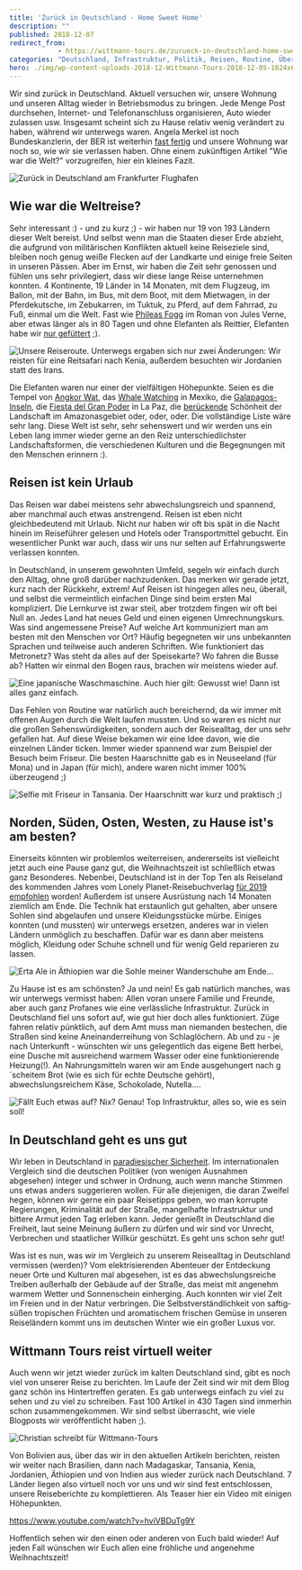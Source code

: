 ```yaml
---
title: 'Zurück in Deutschland - Home Sweet Home'
description: ""
published: 2018-12-07
redirect_from: 
            - https://wittmann-tours.de/zurueck-in-deutschland-home-sweet-home/
categories: "Deutschland, Infrastruktur, Politik, Reisen, Routine, Über uns, Weltreise, Weltreise"
hero: ./img/wp-content-uploads-2018-12-Wittmann-Tours-2018-12-05-1024x605.jpg
---
```

Wir sind zurück in Deutschland. Aktuell versuchen wir, unsere Wohnung und unseren Alltag wieder in Betriebsmodus zu bringen. Jede Menge Post durchsehen, Internet- und Telefonanschluss organisieren, Auto wieder zulassen usw. Insgesamt scheint sich zu Hause relativ wenig verändert zu haben, während wir unterwegs waren. Angela Merkel ist noch Bundeskanzlerin, der BER ist weiterhin [fast fertig](http://www.faz.net/aktuell/wirtschaft/flughafen-ber-berlin-termin-herbst-2020-soll-bleiben-15860516.html) und unsere Wohnung war noch so, wie wir sie verlassen haben. Ohne einem zukünftigen Artikel "Wie war die Welt?" vorzugreifen, hier ein kleines Fazit.

![Zurück in Deutschland am Frankfurter Flughafen](http://wittmann-tours.de/wp-content/uploads/2018/12/CW-20181204-201920-4982-1024x683.jpg)

<!--more-->

## Wie war die Weltreise?

Sehr interessant :) - und zu kurz ;) - wir haben nur 19 von 193 Ländern dieser Welt bereist. Und selbst wenn man die Staaten dieser Erde abzieht, die aufgrund von militärischen Konflikten aktuell keine Reiseziele sind, bleiben noch genug weiße Flecken auf der Landkarte und einige freie Seiten in unseren Pässen. Aber im Ernst, wir haben die Zeit sehr genossen und fühlen uns sehr privilegiert, dass wir diese lange Reise unternehmen konnten. 4 Kontinente, 19 Länder in 14 Monaten, mit dem Flugzeug, im Ballon, mit der Bahn, im Bus, mit dem Boot, mit dem Mietwagen, in der Pferdekutsche, im Zebukarren, im Tuktuk, zu Pferd, auf dem Fahrrad, zu Fuß, einmal um die Welt. Fast wie [Phileas Fogg](https://de.wikipedia.org/wiki/Reise_um_die_Erde_in_80_Tagen) im Roman von Jules Verne, aber etwas länger als in 80 Tagen und ohne Elefanten als Reittier, Elefanten habe wir [nur gefüttert](http://wittmann-tours.de/kuscheln-mit-elefanten-im-phnom-tamao/) ;).

![Unsere Reiseroute. Unterwegs ergaben sich nur zwei Änderungen: Wir reisten für eine Reitsafari nach Kenia, außerdem besuchten wir Jordanien statt des Irans.](./img/wp-content-uploads-2018-12-Wittmann-Tours-2018-12-05-1024x605.jpg)

Die Elefanten waren nur einer der vielfältigen Höhepunkte. Seien es die Tempel von [Angkor Wat](http://wittmann-tours.de/die-tempel-von-angkor/), das [Whale Watching](http://wittmann-tours.de/die-wale-von-guerrero-negro/) in Mexiko, die [Galapagos-Inseln](http://wittmann-tours.de/galapagos-die-verwunschenen-inseln/), die [Fiesta del Gran Poder](http://wittmann-tours.de/la-paz-fiesta-del-gran-poder-und-mehr/) in La Paz, die [berückende](https://www.duden.de/suchen/dudenonline/ber%C3%BCckend) Schönheit der Landschaft im Amazonasgebiet oder, oder, oder. Die vollständige Liste wäre sehr lang. Diese Welt ist sehr, sehr sehenswert und wir werden uns ein Leben lang immer wieder gerne an den Reiz unterschiedlichster Landschaftsformen, die verschiedenen Kulturen und die Begegnungen mit den Menschen erinnern :).

## Reisen ist kein Urlaub

Das Reisen war dabei meistens sehr abwechslungsreich und spannend, aber manchmal auch etwas anstrengend. Reisen ist eben nicht gleichbedeutend mit Urlaub. Nicht nur haben wir oft bis spät in die Nacht hinein im Reiseführer gelesen und Hotels oder Transportmittel gebucht. Ein wesentlicher Punkt war auch, dass wir uns nur selten auf Erfahrungswerte verlassen konnten.

In Deutschland, in unserem gewohnten Umfeld, segeln wir einfach durch den Alltag, ohne groß darüber nachzudenken. Das merken wir gerade jetzt, kurz nach der Rückkehr, extrem! Auf Reisen ist hingegen alles neu, überall, und selbst die vermeintlich einfachen Dinge sind beim ersten Mal kompliziert. Die Lernkurve ist zwar steil, aber trotzdem fingen wir oft bei Null an. Jedes Land hat neues Geld und einen eigenen Umrechnungskurs. Was sind angemessene Preise? Auf welche Art kommuniziert man am besten mit den Menschen vor Ort? Häufig begegneten wir uns unbekannten Sprachen und teilweise auch anderen Schriften. Wie funktioniert das Metronetz? Was steht da alles auf der Speisekarte? Wo fahren die Busse ab? Hatten wir einmal den Bogen raus, brachen wir meistens wieder auf.

![Eine japanische Waschmaschine. Auch hier gilt: Gewusst wie! Dann ist alles ganz einfach.](./img/wp-content-uploads-2018-11-CW-20171012-182749-9808-1024x683.jpg)

Das Fehlen von Routine war natürlich auch bereichernd, da wir immer mit offenen Augen durch die Welt laufen mussten. Und so waren es nicht nur die großen Sehenswürdigkeiten, sondern auch der Reisealltag, der uns sehr gefallen hat. Auf diese Weise bekamen wir eine Idee davon, wie die einzelnen Länder ticken. Immer wieder spannend war zum Beispiel der Besuch beim Friseur. Die besten Haarschnitte gab es in Neuseeland (für Mona) und in Japan (für mich), andere waren nicht immer 100% überzeugend ;)

![Selfie mit Friseur in Tansania. Der Haarschnitt war kurz und praktisch ;)](./img/wp-content-uploads-2018-11-CW-20180912-120827-9110-1024x683.jpg)

## Norden, Süden, Osten, Westen, zu Hause ist's am besten?

Einerseits könnten wir problemlos weiterreisen, andererseits ist vielleicht jetzt auch eine Pause ganz gut, die Weihnachtszeit ist schließlich etwas ganz Besonderes. Nebenbei, Deutschland ist in der Top Ten als Reiseland des kommenden Jahres vom Lonely Planet-Reisebuchverlag [für 2019 empfohlen](http://www.spiegel.de/reise/aktuell/lonely-planet-best-in-travel-2019-deutschland-gehoert-zu-den-top-ten-laendern-a-1234589.html) worden! Außerdem ist unsere Ausrüstung nach 14 Monaten ziemlich am Ende. Die Technik hat erstaunlich gut gehalten, aber unsere Sohlen sind abgelaufen und unsere Kleidungsstücke mürbe. Einiges konnten (und mussten) wir unterwegs ersetzen, anderes war in vielen Ländern unmöglich zu beschaffen. Dafür war es dann aber meistens möglich, Kleidung oder Schuhe schnell und für wenig Geld reparieren zu lassen.

![Erta Ale in Äthiopien war die Sohle meiner Wanderschuhe am Ende...](http://wittmann-tours.de/wp-content/uploads/2018/11/CW-20181031-072602-2791-1024x683.jpg)

Zu Hause ist es am schönsten? Ja und nein! Es gab natürlich manches, was wir unterwegs vermisst haben: Allen voran unsere Familie und Freunde, aber auch ganz Profanes wie eine verlässliche Infrastruktur. Zurück in Deutschland fiel uns sofort auf, wie gut hier doch alles funktioniert. Züge fahren relativ pünktlich, auf dem Amt muss man niemanden bestechen, die Straßen sind keine Aneinanderreihung von Schlaglöchern. Ab und zu - je nach Unterkunft - wünschten wir uns gelegentlich das eigene Bett herbei, eine Dusche mit ausreichend warmem Wasser oder eine funktionierende Heizung(!). An Nahrungsmitteln waren wir am Ende ausgehungert nach g´scheitem Brot (wie es sich für echte Deutsche gehört), abwechslungsreichem Käse, Schokolade, Nutella….

![Fällt Euch etwas auf? Nix? Genau! Top Infrastruktur, alles so, wie es sein soll!](http://wittmann-tours.de/wp-content/uploads/2018/12/CW-20181204-205428-4992-1024x683.jpg)

## In Deutschland geht es uns gut

Wir leben in Deutschland in [paradiesischer Sicherheit](http://www.spiegel.de/panorama/justiz/kriminalstatistik-zahl-der-straftaten-2017-deutlich-gesunken-a-1206707.html). Im internationalen Vergleich sind die deutschen Politiker (von wenigen Ausnahmen abgesehen) integer und schwer in Ordnung, auch wenn manche Stimmen uns etwas anders suggerieren wollen. Für alle diejenigen, die daran Zweifel hegen, können wir gerne ein paar Reisetipps geben, wo man korrupte Regierungen, Kriminalität auf der Straße, mangelhafte Infrastruktur und bittere Armut jeden Tag erleben kann. Jeder genießt in Deutschland die Freiheit, laut seine Meinung äußern zu dürfen und wir sind vor Unrecht, Verbrechen und staatlicher Willkür geschützt. Es geht uns schon sehr gut!

Was ist es nun, was wir im Vergleich zu unserem Reisealltag in Deutschland vermissen (werden)? Vom elektrisierenden Abenteuer der Entdeckung neuer Orte und Kulturen mal abgesehen, ist es das abwechslungsreiche Treiben außerhalb der Gebäude auf der Straße, das meist mit angenehm warmem Wetter und Sonnenschein einherging. Auch konnten wir viel Zeit im Freien und in der Natur verbringen. Die Selbstverständlichkeit von saftig-süßen tropischen Früchten und aromatischem frischen Gemüse in unseren Reiseländern kommt uns im deutschen Winter wie ein großer Luxus vor.

## Wittmann Tours reist virtuell weiter

Auch wenn wir jetzt wieder zurück im kalten Deutschland sind, gibt es noch viel von unserer Reise zu berichten. Im Laufe der Zeit sind wir mit dem Blog ganz schön ins Hintertreffen geraten. Es gab unterwegs einfach zu viel zu sehen und zu viel zu schreiben. Fast 100 Artikel in 430 Tagen sind immerhin schon zusammengekommen. Wir sind selbst überrascht, wie viele Blogposts wir veröffentlicht haben ;).

![Christian schreibt für Wittmann-Tours](http://wittmann-tours.de/wp-content/uploads/2018/11/CW-20171009-222904-9663-1024x683.jpg)

Von Bolivien aus, über das wir in den aktuellen Artikeln berichten, reisten wir weiter nach Brasilien, dann nach Madagaskar, Tansania, Kenia, Jordanien, Äthiopien und von Indien aus wieder zurück nach Deutschland. 7 Länder liegen also virtuell noch vor uns und wir sind fest entschlossen, unsere Reiseberichte zu komplettieren. Als Teaser hier ein Video mit einigen Höhepunkten.

https://www.youtube.com/watch?v=hviVBDuTg9Y

Hoffentlich sehen wir den einen oder anderen von Euch bald wieder! Auf jeden Fall wünschen wir Euch allen eine fröhliche und angenehme Weihnachtszeit!

